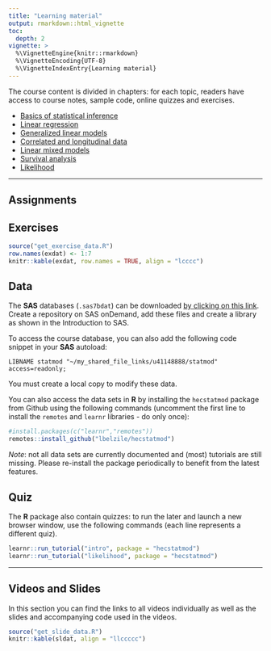 ```yaml
---
title: "Learning material"
output: rmarkdown::html_vignette
toc:
  depth: 2
vignette: >
  %\VignetteEngine{knitr::rmarkdown}
  %\VignetteEncoding{UTF-8}
  %\VignetteIndexEntry{Learning material}
---
```



The course content is divided in chapters: for each topic,
readers have access to course notes, sample code, online quizzes and exercises.


- [Basics of statistical inference](https://lbelzile.github.io/math60604a/intro.html)
- [Linear regression](https://lbelzile.github.io/math60604a/linear-regression.html)
- [Generalized linear models](https://lbelzile.github.io/math60604a/generalized-linear-models.html)
- [Correlated and longitudinal data](https://lbelzile.github.io/math60604a/correlated-longitudinal-data.html)
- [Linear mixed models](https://lbelzile.github.io/math60604a/linear-mixed-models.html)
- [Survival analysis](https://lbelzile.github.io/math60604a/survival.html)
- [Likelihood](https://lbelzile.github.io/math60604a/likelihood.html)

---


## Assignments

<!-- - [Assignment 1](https://raw.githubusercontent.com/lbelzile/statmod/master/assignments/MATH60604A-Assignment1.pdf) (due by October 19th): [`power.sas` script](https://raw.githubusercontent.com/lbelzile/statmod/master/assignments/power.sas) -->
<!-- - [Assignment 2](https://raw.githubusercontent.com/lbelzile/statmod/master/assignments/MATH60604A-Assignment2.pdf) (due by November 16th) -->
<!-- - [Assignment 3](https://raw.githubusercontent.com/lbelzile/statmod/master/assignments/MATH60604A-Assignment3.pdf) (due by December 11nd) -->
<!-- - [Project](https://raw.githubusercontent.com/lbelzile/statmod/master/assignments/MATH60604A_project.pdf) (due at the latest December 16th) -->

## Exercises

```r
source("get_exercise_data.R")
row.names(exdat) <- 1:7
knitr::kable(exdat, row.names = TRUE, align = "lcccc")
```


## Data

The **SAS** databases (`.sas7bdat`) can be downloaded [by clicking on this link](https://raw.githubusercontent.com/lbelzile/statmod/master/datasets/MATH60604A_SAS_data.zip). Create a repository on SAS onDemand, add these files and create a library as shown in the Introduction to SAS.

To access the course database, you can also add the following code snippet in your **SAS** autoload:

`LIBNAME statmod "~/my_shared_file_links/u41148888/statmod" access=readonly;`

You must create a local copy to modify these data.

You can also access the data sets in **R** by installing the `hecstatmod` package from Github using the following commands (uncomment the first line to install the  `remotes` and `learnr` libraries - do only once):

```r
#install.packages(c("learnr","remotes"))
remotes::install_github("lbelzile/hecstatmod")
```
*Note*: not all data sets are currently documented and (most) tutorials are still missing. Please re-install the package periodically to benefit from the latest features.

## Quiz

The **R** package also contain quizzes: to run the later and launch a new browser window, use the following commands (each line represents a different quiz).

```r
learnr::run_tutorial("intro", package = "hecstatmod")
learnr::run_tutorial("likelihood", package = "hecstatmod")
```


--- 

## Videos and Slides

In this section you can find the links to all videos individually as well as the slides and accompanying code used in the videos.

```r
source("get_slide_data.R")
knitr::kable(sldat, align = "llccccc")
```


